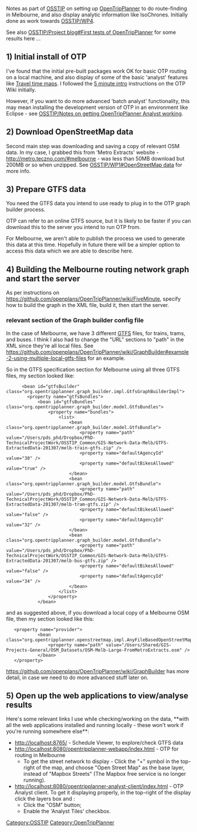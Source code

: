 Notes as part of [[OSSTIP]] on setting up [[OpenTripPlanner]] to do route-finding in Melbourne, and also display analytic information like IsoChrones. Initially done as work towards [[OSSTIP/WP4]].

See also [[OSSTIP/Project blog#First tests of OpenTripPlanner]] for some results here ...

== 1) Initial install of OTP ==

I've found that the initial pre-built packages work OK for basic OTP routing on a local machine, and also display of some of the basic 'analyst' features like [[Travel time maps]]. I followed the [https://github.com/openplans/OpenTripPlanner/wiki/FiveMinutes 5 minute intro] instructions on the OTP Wiki initially.

However, if you want to do more advanced 'batch analyst' functionality, this may mean installing the development version of OTP in an environment like Eclipse - see [[OSSTIP/Notes on getting OpenTripPlanner Analyst working]].

== 2) Download OpenStreetMap data ==

Second main step was downloading and saving a copy of relevant OSM data. In my case, I grabbed this from 'Metro Extracts' website - http://metro.teczno.com/#melbourne - was less than 50MB download but 200MB or so when unzipped. See [[OSSTIP/WP1#OpenStreetMap data]] for more info.

== 3) Prepare GTFS data ==

You need the GTFS data you intend to use ready to plug in to the OTP graph builder process.

OTP can refer to an online GTFS source, but it is likely to be faster if you can download this to the server you intend to run OTP from.

For Melbourne, we aren't able to publish the process we used to generate this data at this time. Hopefully in future there will be a simpler option to access this data which we are able to describe here.

== 4) Building the Melbourne routing network graph and start the server ==

As per instructions on https://github.com/openplans/OpenTripPlanner/wiki/FiveMinute, specify how to build the graph in the XML file, build it, then start the server.

=== relevant section of the Graph builder config file ===

In the case of Melbourne, we have 3 different [[GTFS]] files, for trains, trams, and buses. 
I think I also had to change the "URL" sections to "path" in the XML since they're all local files.
See https://github.com/openplans/OpenTripPlanner/wiki/GraphBuilder#example-2-using-multiple-local-gtfs-files for an example.

So in the GTFS specification section for Melbourne using all three GTFS files, my section looked like:

<pre>
      <bean id="gtfsBuilder" class="org.opentripplanner.graph_builder.impl.GtfsGraphBuilderImpl">
        <property name="gtfsBundles">
            <bean id="gtfsBundles" class="org.opentripplanner.graph_builder.model.GtfsBundles">
                <property name="bundles">
                    <list>
                        <bean class="org.opentripplanner.graph_builder.model.GtfsBundle">
                            <property name="path" value="/Users/pds_phd/Dropbox/PhD-TechnicalProjectWork/OSSTIP_Common/GIS-Network-Data-Melb/GTFS-ExtractedData-201307/melb-train-gtfs.zip" />
                            <property name="defaultAgencyId" value="30" />
                            <property name="defaultBikesAllowed" value="true" />
                        </bean>
                        <bean class="org.opentripplanner.graph_builder.model.GtfsBundle">
                            <property name="path" value="/Users/pds_phd/Dropbox/PhD-TechnicalProjectWork/OSSTIP_Common/GIS-Network-Data-Melb/GTFS-ExtractedData-201307/melb-tram-gtfs.zip" />
                            <property name="defaultBikesAllowed" value="false" />
                            <property name="defaultAgencyId" value="32" />
                        </bean>
                        <bean class="org.opentripplanner.graph_builder.model.GtfsBundle">
                            <property name="path" value="/Users/pds_phd/Dropbox/PhD-TechnicalProjectWork/OSSTIP_Common/GIS-Network-Data-Melb/GTFS-ExtractedData-201307/melb-bus-gtfs.zip" />
                            <property name="defaultBikesAllowed" value="false" />
                            <property name="defaultAgencyId" value="34" />
                        </bean>
                    </list>
                </property>
            </bean>

</pre>

and as suggested above, if you download a local copy of a Melbourne OSM file, then my section looked like this:

<pre>
   <property name="provider">
            <bean class="org.opentripplanner.openstreetmap.impl.AnyFileBasedOpenStreetMapProviderImpl">
                <property name="path" value="/Users/Shared/GIS-Projects-General/OSM_Datasets/OSM-Melb-Large-FromMetroExtracts.osm" />
            </bean>
   </property>
</pre>

https://github.com/openplans/OpenTripPlanner/wiki/GraphBuilder has more detail, in case we need to do more advanced stuff later on.

== 5) Open up the web applications to view/analyse results ==

Here's some relevant links I use while checking/working on the data, **with all the web applications installed and running locally - these won't work if you're running somewhere else**:
* http://localhost:8765/ - Schedule Viewer, to explore/check GTFS data
* http://localhost:8080/opentripplanner-webapp/index.html - OTP for routing in Melbourne
** To get the street network to display - Click the "+" symbol in the top-right of the map, and choose "Open Street Map" as the base layer, instead of "Mapbox Streets" (The Mapbox free service is no longer running).
* http://localhost:8080/opentripplanner-analyst-client/index.html - OTP Analyst client. To get it displaying properly, in the top-right of the display click the layers box and :
** Click the "OSM" button;
** Enable the 'Analyst Tiles' checkbox.

[[Category:OSSTIP]]
[[Category:OpenTripPlanner]]